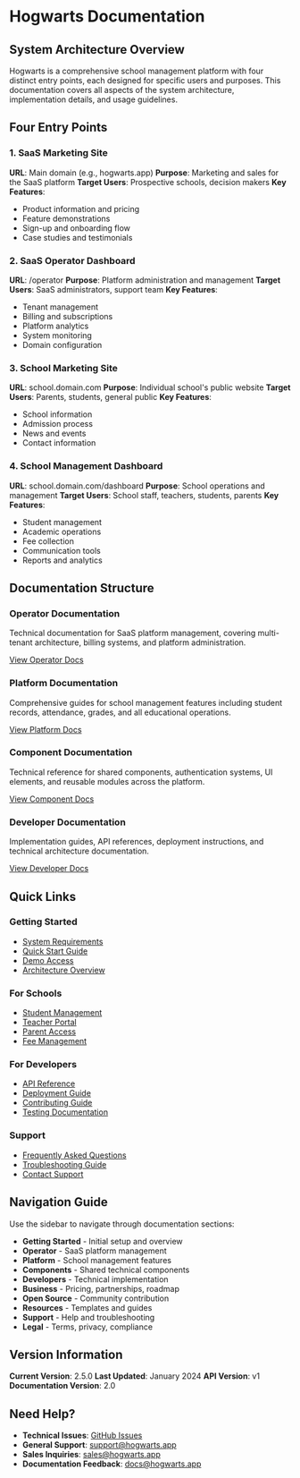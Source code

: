 # Hogwarts Documentation

## System Architecture Overview

Hogwarts is a comprehensive school management platform with four distinct entry points, each designed for specific users and purposes. This documentation covers all aspects of the system architecture, implementation details, and usage guidelines.

## Four Entry Points

### 1. SaaS Marketing Site
**URL**: Main domain (e.g., hogwarts.app)
**Purpose**: Marketing and sales for the SaaS platform
**Target Users**: Prospective schools, decision makers
**Key Features**:
- Product information and pricing
- Feature demonstrations
- Sign-up and onboarding flow
- Case studies and testimonials

### 2. SaaS Operator Dashboard
**URL**: /operator
**Purpose**: Platform administration and management
**Target Users**: SaaS administrators, support team
**Key Features**:
- Tenant management
- Billing and subscriptions
- Platform analytics
- System monitoring
- Domain configuration

### 3. School Marketing Site
**URL**: school.domain.com
**Purpose**: Individual school's public website
**Target Users**: Parents, students, general public
**Key Features**:
- School information
- Admission process
- News and events
- Contact information

### 4. School Management Dashboard
**URL**: school.domain.com/dashboard
**Purpose**: School operations and management
**Target Users**: School staff, teachers, students, parents
**Key Features**:
- Student management
- Academic operations
- Fee collection
- Communication tools
- Reports and analytics

## Documentation Structure

### Operator Documentation
Technical documentation for SaaS platform management, covering multi-tenant architecture, billing systems, and platform administration.

[View Operator Docs](/docs/operator)

### Platform Documentation
Comprehensive guides for school management features including student records, attendance, grades, and all educational operations.

[View Platform Docs](/docs/platform)

### Component Documentation
Technical reference for shared components, authentication systems, UI elements, and reusable modules across the platform.

[View Component Docs](/docs/components)

### Developer Documentation
Implementation guides, API references, deployment instructions, and technical architecture documentation.

[View Developer Docs](/docs/developers)

## Quick Links

### Getting Started
- [System Requirements](/docs/requirements)
- [Quick Start Guide](/docs/quick-start)
- [Demo Access](/docs/demo)
- [Architecture Overview](/docs/architecture)

### For Schools
- [Student Management](/docs/platform/students)
- [Teacher Portal](/docs/platform/teachers)
- [Parent Access](/docs/platform/parents)
- [Fee Management](/docs/platform/fees)

### For Developers
- [API Reference](/docs/api)
- [Deployment Guide](/docs/deployment)
- [Contributing Guide](/docs/open-source/contributing)
- [Testing Documentation](/docs/development/testing)

### Support
- [Frequently Asked Questions](/docs/support/faq)
- [Troubleshooting Guide](/docs/support/troubleshooting)
- [Contact Support](/docs/support/contact)

## Navigation Guide

Use the sidebar to navigate through documentation sections:

- **Getting Started** - Initial setup and overview
- **Operator** - SaaS platform management
- **Platform** - School management features
- **Components** - Shared technical components
- **Developers** - Technical implementation
- **Business** - Pricing, partnerships, roadmap
- **Open Source** - Community contribution
- **Resources** - Templates and guides
- **Support** - Help and troubleshooting
- **Legal** - Terms, privacy, compliance

## Version Information

**Current Version**: 2.5.0
**Last Updated**: January 2024
**API Version**: v1
**Documentation Version**: 2.0

## Need Help?

- **Technical Issues**: [GitHub Issues](https://github.com/hogwarts/app/issues)
- **General Support**: support@hogwarts.app
- **Sales Inquiries**: sales@hogwarts.app
- **Documentation Feedback**: docs@hogwarts.app